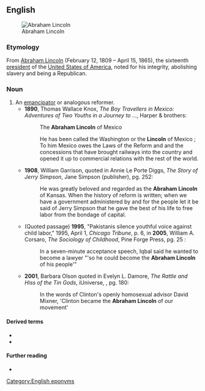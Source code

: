 ==English==
[[File:Abraham Lincoln head on shoulders photo portrait.jpg|thumb|right|Abraham Lincoln]]
===Etymology===
From [[w:Abraham Lincoln|Abraham Lincoln]] (February 12, 1809 – April 15, 1865), the sixteenth [[president]] of the [[w:United States of America|United States of America]], noted for his integrity, abolishing slavery and being a Republican.

===Noun===
{{en-noun}}

# An [[emancipator]] or analogous reformer.
#* '''1890''', Thomas Wallace Knox, ''The Boy Travellers in Mexico: Adventures of Two Youths in a Journey to ...'', Harper & brothers:
#*: {{qualifier|Table of contents, pg. viii}} The '''Abraham Lincoln''' of Mexico
#*: {{qualifier|pg. 124-5}} He has been called the Washington or the '''Lincoln''' of Mexico ; To him Mexico owes the Laws of the Reform and and the concessions that have brought railways into the country and opened it up to commercial relations with the rest of the world.
#* '''1908''', William Garrison, quoted in Annie Le Porte Diggs, ''The Story of Jerry Simpson'', Jane Simpson (publisher), pg. 252:
#*: He was greatly beloved and regarded as the '''Abraham Lincoln''' of Kansas. When the history of reform is written; when we have a government administered by and for the people let it be said of Jerry Simpson that he gave the best of his life to free labor from the bondage of capital.
#* (Quoted passage) '''1995''', "Pakistanis silence youthful voice against child labor," 1995, April 1, ''Chicago Tribune'', p. 6, in '''2005''', William A. Corsaro, ''The Sociology of Childhood'', Pine Forge Press, pg. 25 {{ISBN|0761987517}}:
#*: In a seven-minute acceptance speech, Iqbal said he wanted to become a lawyer "'so he could become the '''Abraham Lincoln''' of his people'"
#* '''2001''', Barbara Olson quoted in Evelyn L. Damore, ''The Rattle and Hiss of the Tin Gods'', iUniverse, {{ISBN|0595228445}}, pg. 180:
#*: In the words of Clinton's openly homosexual advisor David Mixner, 'Clinton became the '''Abraham Lincoln''' of our movement'

====Derived terms====
* {{l|en|Abraham Lincoln hat}}
* {{l|en|Lincoln rocker}}

====Further reading====
* {{projectlink|pedia}}

[[Category:English eponyms]]